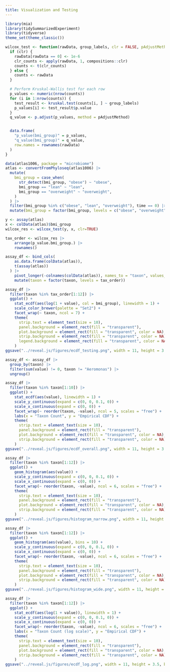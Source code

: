 ```yaml
---
title: Visualization and Testing
---
```


```r
library(mia)
library(tidySummarizedExperiment)
library(tidyverse)
theme_set(theme_classic())
```

```r
wilcox_test <- function(rawData, group_labels, clr = FALSE, pAdjustMethod = "BH") {
  if (clr) {
    rawData[rawData == 0] <- 1e-6
    clr_counts <- apply(rawData, 1, compositions::clr)
    counts <- t(clr_counts)
  } else {
    counts <- rawData
  }

  # Perform Kruskal-Wallis test for each row
  p_values <- numeric(nrow(counts))
  for (i in 1:nrow(counts)) {
    test_result <- kruskal.test(counts[i, ] ~ group_labels)
    p_values[i] <- test_result$p.value
  }
  q_value <- p.adjust(p_values, method = pAdjustMethod)


  data.frame(
    "p_value(bmi_group)" = p_values,
    "q_value(bmi_group)" = q_value,
    row.names = rownames(rawData)
  )
}
```

```r
data(atlas1006, package = "microbiome")
atlas <- convertFromPhyloseq(atlas1006) |>
  mutate(
    bmi_group = case_when(
      str_detect(bmi_group, "obese") ~ "obese",
      bmi_group == "lean" ~ "lean",
      bmi_group == "overweight" ~ "overweight",
    )
  ) |>
  filter(bmi_group %in% c("obese", "lean", "overweight"), time == 0) |>
  mutate(bmi_group = factor(bmi_group, levels = c("obese", "overweight", "lean")))
```

```r
y <- assay(atlas)
x <- colData(atlas)$bmi_group
wilcox_res <- wilcox_test(y, x, clr=TRUE)
```

```r
tax_order <- wilcox_res |>
    arrange(p_value.bmi_group.) |>
    rownames()
```

```r
assay_df <- bind_cols(
    as.data.frame(colData(atlas)),
    t(assay(atlas))
  ) |>
    pivot_longer(-colnames(colData(atlas)), names_to = "taxon", values_to = "value") |>
    mutate(taxon = factor(taxon, levels = tax_order))

assay_df |>
  filter(taxon %in% tax_order[1:12]) |>
  ggplot() +
    stat_ecdf(aes(log(1 + value), col = bmi_group), linewidth = 1) +
    scale_color_brewer(palette = "Set2") +
    facet_wrap(~ taxon, ncol = 7) +
    theme(
      strip.text = element_text(size = 10), 
      panel.background = element_rect(fill = "transparent"), 
      plot.background = element_rect(fill = "transparent", color = NA),
      strip.background = element_rect(fill = "transparent", color = NA),
      legend.background = element_rect(fill = "transparent", color = NA)
    )
ggsave("../reveal.js/figures/ecdf_testing.png", width = 11, height = 3.5, bg = "transparent")
```

```r
assay_df <- assay_df |>
  group_by(taxon) |>
  filter(sum(value) != 0, taxon != "Aeromonas") |>
  ungroup()

assay_df |>
  filter(taxon %in% taxon[1:10]) |>
  ggplot() +
    stat_ecdf(aes(value), linewidth = 1) +
    scale_y_continuous(expand = c(0, 0, 0.1, 0)) +
    scale_x_continuous(expand = c(0, 0)) +
    facet_wrap(~ reorder(taxon, -value), ncol = 5, scales = "free") +
    labs(x = "Taxon Count", y = "Empirical CDF") +
    theme(
      strip.text = element_text(size = 10), 
      panel.background = element_rect(fill = "transparent"), 
      plot.background = element_rect(fill = "transparent", color = NA),
      strip.background = element_rect(fill = "transparent", color = NA)
    )
ggsave("../reveal.js/figures/ecdf_overall.png", width = 11, height = 3.5, bg = "transparent")

assay_df |>
  filter(taxon %in% taxon[1:12]) |>
  ggplot() +
    geom_histogram(aes(value)) +
    scale_y_continuous(expand = c(0, 0, 0.1, 0)) +
    scale_x_continuous(expand = c(0, 0)) +
    facet_wrap(~ reorder(taxon, -value), ncol = 6, scales = "free") +
    theme(
      strip.text = element_text(size = 10), 
      panel.background = element_rect(fill = "transparent"), 
      plot.background = element_rect(fill = "transparent", color = NA),
      strip.background = element_rect(fill = "transparent", color = NA)
    )
ggsave("../reveal.js/figures/histogram_narrow.png", width = 11, height = 3.5, bg = "transparent")

assay_df |>
  filter(taxon %in% taxon[1:12]) |>
  ggplot() +
    geom_histogram(aes(value), bins = 10) +
    scale_y_continuous(expand = c(0, 0, 0.1, 0)) +
    scale_x_continuous(expand = c(0, 0)) +
    facet_wrap(~ reorder(taxon, -value), ncol = 6, scales = "free") +
    theme(
      strip.text = element_text(size = 10), 
      panel.background = element_rect(fill = "transparent"), 
      plot.background = element_rect(fill = "transparent", color = NA),
      strip.background = element_rect(fill = "transparent", color = NA)
    )
ggsave("../reveal.js/figures/histogram_wide.png", width = 11, height = 3.5, bg = "transparent")
```

```r
assay_df |>
  filter(taxon %in% taxon[1:12]) |>
  ggplot() +
    stat_ecdf(aes(log(1 + value)), linewidth = 1) +
    scale_y_continuous(expand = c(0, 0, 0.1, 0)) +
    scale_x_continuous(expand = c(0, 0)) +
    facet_wrap(~ reorder(taxon, -value), ncol = 6, scales = "free") +
    labs(x = "Taxon Count (log scale)", y = "Empirical CDF") +
    theme(
      strip.text = element_text(size = 10), 
      panel.background = element_rect(fill = "transparent"), 
      plot.background = element_rect(fill = "transparent", color = NA),
      strip.background = element_rect(fill = "transparent", color = NA)
    )
ggsave("../reveal.js/figures/ecdf_log.png", width = 11, height = 3.5, bg = "transparent")
```